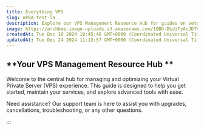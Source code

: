 ```yaml
---
title: Everything VPS
slug: oPBA-test-la
description: Explore our VPS Management Resource Hub for guides on setup, management, and troubleshooting. Find answers to FAQs, learn about IP address changes, OS reinstallations, and more. Optimize your VPS hosting experience with EDIS Global.
image: https://archbee-image-uploads.s3.amazonaws.com/1QBD-DLdiTyAuJDThr9g_/MXxPFEo5K3Z2iEf8A54h0_edis-global-docs.png
createdAt: Tue Dec 10 2024 10:45:46 GMT+0000 (Coordinated Universal Time)
updatedAt: Tue Dec 24 2024 11:13:57 GMT+0000 (Coordinated Universal Time)
---
```


## **Your VPS Management Resource Hub **

Welcome to the central hub for managing and optimizing your Virtual Private Server (VPS) experience. This guide is designed to help you get started, maintain your services, and explore advanced tools with ease.

Need assistance? Our support team is here to assist you with upgrades, cancellations, troubleshooting, or any other questions.

:::
